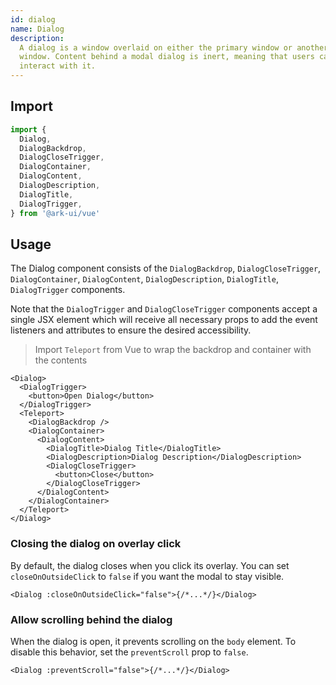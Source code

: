 ```yaml
---
id: dialog
name: Dialog
description:
  A dialog is a window overlaid on either the primary window or another dialog
  window. Content behind a modal dialog is inert, meaning that users cannot
  interact with it.
---
```


## Import

```ts
import {
  Dialog,
  DialogBackdrop,
  DialogCloseTrigger,
  DialogContainer,
  DialogContent,
  DialogDescription,
  DialogTitle,
  DialogTrigger,
} from '@ark-ui/vue'
```

## Usage

The Dialog component consists of the `DialogBackdrop`, `DialogCloseTrigger`,
`DialogContainer`, `DialogContent`, `DialogDescription`, `DialogTitle`,
`DialogTrigger` components.

Note that the `DialogTrigger` and `DialogCloseTrigger` components accept a
single JSX element which will receive all necessary props to add the event
listeners and attributes to ensure the desired accessibility.

> Import `Teleport` from Vue to wrap the backdrop and container with the
> contents

```tsx
<Dialog>
  <DialogTrigger>
    <button>Open Dialog</button>
  </DialogTrigger>
  <Teleport>
    <DialogBackdrop />
    <DialogContainer>
      <DialogContent>
        <DialogTitle>Dialog Title</DialogTitle>
        <DialogDescription>Dialog Description</DialogDescription>
        <DialogCloseTrigger>
          <button>Close</button>
        </DialogCloseTrigger>
      </DialogContent>
    </DialogContainer>
  </Teleport>
</Dialog>
```

### Closing the dialog on overlay click

By default, the dialog closes when you click its overlay. You can set
`closeOnOutsideClick` to `false` if you want the modal to stay visible.

```tsx
<Dialog :closeOnOutsideClick="false">{/*...*/}</Dialog>
```

### Allow scrolling behind the dialog

When the dialog is open, it prevents scrolling on the `body` element. To disable
this behavior, set the `preventScroll` prop to `false`.

```tsx
<Dialog :preventScroll="false">{/*...*/}</Dialog>
```
